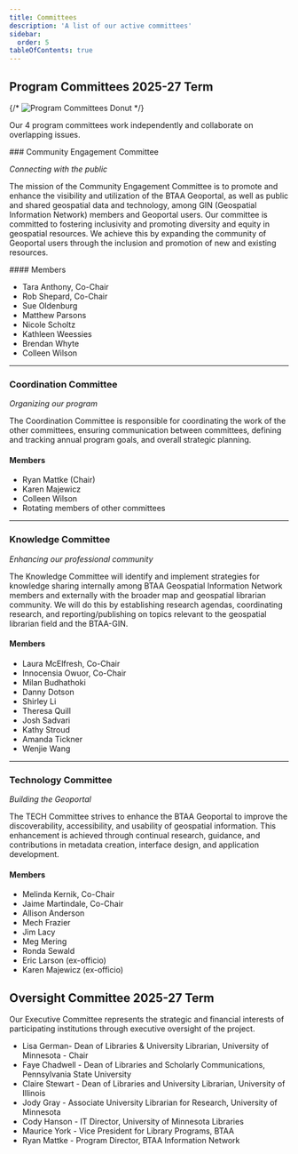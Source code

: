 ```yaml
---
title: Committees
description: 'A list of our active committees'
sidebar:
  order: 5
tableOfContents: true
---
```




## Program Committees 2025-27 Term


{/* ![Program Committees Donut](@images/matrix-committees.png) */}

<TwoThirdsLayout>

Our 4 program committees work independently and collaborate on overlapping issues.

<div slot = "left">
### Community Engagement Committee

*Connecting with the public*

The mission of the Community Engagement Committee is to promote and enhance the visibility and utilization of the BTAA Geoportal, as well as public and shared geospatial data and technology, among GIN (Geospatial Information Network) members and Geoportal users. Our committee is committed to fostering inclusivity and promoting diversity and equity in geospatial resources. We achieve this by expanding the community of Geoportal users through the inclusion and promotion of new and existing resources.
</div>
<div slot = "right">
#### Members

* Tara Anthony, Co-Chair
* Rob Shepard, Co-Chair
* Sue Oldenburg
* Matthew Parsons
* Nicole Scholtz
* Kathleen Weessies
* Brendan Whyte
* Colleen Wilson
</div>
</TwoThirdsLayout>

<hr/>

<TwoThirdsLayout>

<div slot = "left">

### Coordination Committee
*Organizing our program*

The Coordination Committee is responsible for coordinating the work of the other committees, ensuring communication between committees, defining and tracking annual program goals, and overall strategic planning.

</div>

<div slot = "right">

#### Members
* Ryan Mattke (Chair)
* Karen Majewicz
* Colleen Wilson
* Rotating members of other committees

</div>

</TwoThirdsLayout>

<hr/>


<TwoThirdsLayout>

<div slot = "left">

### Knowledge Committee

*Enhancing our professional community*

The Knowledge Committee will identify and implement strategies for knowledge sharing internally among BTAA Geospatial Information Network members and externally with the broader map and geospatial librarian community. We will do this by establishing research agendas, coordinating research, and reporting/publishing on topics relevant to the geospatial librarian field and the BTAA-GIN. 


</div>

<div slot = "right">

#### Members

* Laura McElfresh, Co-Chair
* Innocensia Owuor, Co-Chair
* Milan Budhathoki
* Danny Dotson
* Shirley Li
* Theresa Quill
* Josh Sadvari
* Kathy Stroud
* Amanda Tickner
* Wenjie Wang

</div>

</TwoThirdsLayout>

<hr/>


<TwoThirdsLayout>

<div slot = "left">

### Technology Committee

*Building the Geoportal*

The TECH Committee strives to enhance the BTAA Geoportal to improve the discoverability, accessibility, and usability of geospatial information. This enhancement is achieved through continual research, guidance, and contributions in metadata creation, interface design, and application development.


</div>

<div slot = "right">

#### Members

* Melinda Kernik, Co-Chair
* Jaime Martindale, Co-Chair
* Allison Anderson
* Mech Frazier
* Jim Lacy
* Meg Mering
* Ronda Sewald
* Eric Larson (ex-officio)
* Karen Majewicz (ex-officio)

</div>

</TwoThirdsLayout>


## Oversight Committee 2025-27 Term

<Card title="Executive Committee" icon="star">

Our Executive Committee represents the strategic and financial interests of participating institutions through executive oversight of the project.

* Lisa German- Dean of Libraries & University Librarian, University of Minnesota - Chair
* Faye Chadwell - Dean of Libraries and Scholarly Communications, Pennsylvania State University
* Claire Stewart - Dean of Libraries and University Librarian, University of Illinois
* Jody Gray - Associate University Librarian for Research, University of Minnesota
* Cody Hanson - IT Director, University of Minnesota Libraries
* Maurice York - Vice President for Library Programs, BTAA
* Ryan Mattke - Program Director, BTAA Information Network

</Card>





